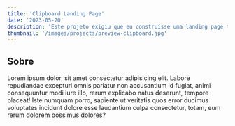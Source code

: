```yaml
---
title: 'Clipboard Landing Page'
date: '2023-05-20'
description: 'Este projeto exigiu que eu construísse uma landing page totalmente responsiva aos designs fornecidos. Usei HTML5, junto com CSS Grid e JavaScript para as áreas que exigiam interatividade, como o controle deslizante de depoimento.'
thumbnail: '/images/projects/preview-clipboard.jpg'
---
```


## Sobre 

Lorem ipsum dolor, sit amet consectetur adipisicing elit. Labore repudiandae excepturi omnis pariatur non accusantium id fugiat, animi consequuntur modi iure illo, rerum explicabo natus deserunt, tempore placeat! Iste numquam porro, sapiente ut veritatis quos error ducimus voluptates incidunt dolore esse laudantium culpa consectetur, totam, eum rerum dolorem possimus dolores?
